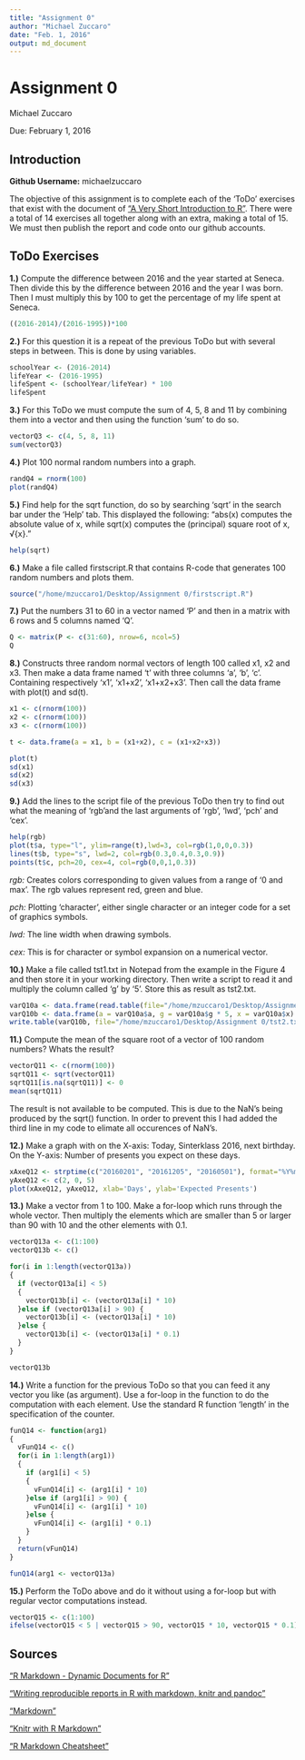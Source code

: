 ```yaml
---
title: "Assignment 0"
author: "Michael Zuccaro"
date: "Feb. 1, 2016"
output: md_document
---
```


# **Assignment 0**
Michael Zuccaro

Due: February 1, 2016

## **Introduction**

**Github Username:** michaelzuccaro

The objective of this assignment is to complete each of the 'ToDo' exercises that exist with the document of ["A Very Short Introduction to R"](https://cran.r-project.org/doc/contrib/Torfs+Brauer-Short-R-Intro.pdf). There were a total of 14 exercises all together along with an extra, making a total of 15. We must then publish the report and code onto our github accounts.

## **ToDo Exercises**

**1.)**
Compute the difference between 2016 and the year started at Seneca. Then divide this by the difference between 2016 and the year I was born. Then I must multiply this by 100 to get the percentage of my life spent at Seneca.
```r
((2016-2014)/(2016-1995))*100
```

**2.)**
For this question it is a repeat of the previous ToDo but with several steps in between. This is done by using variables.
```r
schoolYear <- (2016-2014)
lifeYear <- (2016-1995)
lifeSpent <- (schoolYear/lifeYear) * 100
lifeSpent
```

**3.)**
For this ToDo we must compute the sum of 4, 5, 8 and 11 by combining them into a vector and then using the function 'sum' to do so.
```r
vectorQ3 <- c(4, 5, 8, 11)
sum(vectorQ3)
```

**4.)**
Plot 100 normal random numbers into a graph.
```r
randQ4 = rnorm(100)
plot(randQ4)
```

**5.)**
Find help for the sqrt function, do so by searching 'sqrt' in the search bar under the 'Help' tab. This displayed the following: "abs(x) computes the absolute value of x, while sqrt(x) computes the (principal) square root of x, √{x}."
```r
help(sqrt)
```

**6.)**
Make a file called firstscript.R that contains R-code that
generates 100 random numbers and plots them.
```r
source("/home/mzuccaro1/Desktop/Assignment 0/firstscript.R")
```

**7.)**
Put the numbers 31 to 60 in a vector named 'P' and then in a matrix with 6 rows and 5 columns named 'Q'.
```r
Q <- matrix(P <- c(31:60), nrow=6, ncol=5)
Q
```

**8.)**
Constructs three random normal vectors of length 100 called x1, x2 and x3. Then make a data frame named 't' with three columns 'a', 'b', 'c'. Containing respectively 'x1', 'x1+x2', 'x1+x2+x3'. Then call the data frame with plot(t) and sd(t).
```r
x1 <- c(rnorm(100))
x2 <- c(rnorm(100))
x3 <- c(rnorm(100))

t <- data.frame(a = x1, b = (x1+x2), c = (x1+x2+x3))

plot(t)
sd(x1)
sd(x2)
sd(x3)
```

**9.)**
Add the lines to the script file of the previous ToDo then try to find out what the meaning of 'rgb'and the last arguments of 'rgb', 'lwd', 'pch' and 'cex'.
```r
help(rgb)
plot(t$a, type="l", ylim=range(t),lwd=3, col=rgb(1,0,0,0.3))
lines(t$b, type="s", lwd=2, col=rgb(0.3,0.4,0.3,0.9))
points(t$c, pch=20, cex=4, col=rgb(0,0,1,0.3))
```

*rgb:* Creates colors corresponding to given values from a range of '0 and max'. The rgb values represent red, green and blue.

*pch:* Plotting 'character', either single character or an integer code for a set of graphics symbols.

*lwd:* The line width when drawing symbols.

*cex:* This is for character or symbol expansion on a numerical vector.

**10.)**
Make a file called tst1.txt in Notepad from the example in the Figure 4 and then store it in your working directory. Then write a script to read it and multiply the column called 'g' by '5'. Store this as result as tst2.txt.

```r
varQ10a <- data.frame(read.table(file="/home/mzuccaro1/Desktop/Assignment 0/tst1.txt", header=TRUE))
varQ10b <- data.frame(a = varQ10a$a, g = varQ10a$g * 5, x = varQ10a$x)
write.table(varQ10b, file="/home/mzuccaro1/Desktop/Assignment 0/tst2.txt", row.names=FALSE)
```

**11.)**
Compute the mean of the square root of a vector of 100 random numbers? Whats the result?
```r
vectorQ11 <- c(rnorm(100))
sqrtQ11 <- sqrt(vectorQ11)
sqrtQ11[is.na(sqrtQ11)] <- 0
mean(sqrtQ11)
```

The result is not available to be computed. This is due to the NaN's being produced by the sqrt() function. In order to prevent this I had added the third line in my code to elimate all occurences of NaN's.

**12.)**
Make a graph with on the X-axis: Today, Sinterklass 2016, next birthday. On the Y-axis: Number of presents you expect on these days.
```r
xAxeQ12 <- strptime(c("20160201", "20161205", "20160501"), format="%Y%m%d")
yAxeQ12 <- c(2, 0, 5)
plot(xAxeQ12, yAxeQ12, xlab='Days', ylab='Expected Presents')
```

**13.)**
Make a vector from 1 to 100. Make a for-loop which runs through the whole vector. Then multiply the elements which are smaller than 5 or larger than 90 with 10 and the other elements with 0.1.
```r
vectorQ13a <- c(1:100)
vectorQ13b <- c()

for(i in 1:length(vectorQ13a))
{
  if (vectorQ13a[i] < 5)
  {
    vectorQ13b[i] <- (vectorQ13a[i] * 10)
  }else if (vectorQ13a[i] > 90) {
    vectorQ13b[i] <- (vectorQ13a[i] * 10)
  }else {
    vectorQ13b[i] <- (vectorQ13a[i] * 0.1)
  }
}

vectorQ13b
```

**14.)**
Write a function for the previous ToDo so that you can feed
it any vector you like (as argument). Use a for-loop in the function to do the computation with each element. Use the standard R function 'length' in the specification of the counter.
```r

funQ14 <- function(arg1)
{
  vFunQ14 <- c()
  for(i in 1:length(arg1))
  {
    if (arg1[i] < 5)
    {
      vFunQ14[i] <- (arg1[i] * 10)
    }else if (arg1[i] > 90) {
      vFunQ14[i] <- (arg1[i] * 10)
    }else {
      vFunQ14[i] <- (arg1[i] * 0.1)
    }
  }
  return(vFunQ14)
}

funQ14(arg1 <- vectorQ13a)
```

**15.)**
Perform the ToDo above and do it without using a for-loop but with regular vector computations instead.
```r
vectorQ15 <- c(1:100)
ifelse(vectorQ15 < 5 | vectorQ15 > 90, vectorQ15 * 10, vectorQ15 * 0.1)
```


## **Sources**

["R Markdown - Dynamic Documents for R"](http://rmarkdown.rstudio.com/)

["Writing reproducible reports in R with markdown, knitr and pandoc"](http://nicercode.github.io/guides/reports/)

["Markdown"](http://kbroman.org/knitr_knutshell/pages/markdown.html)

["Knitr with R Markdown"](http://kbroman.org/knitr_knutshell/pages/Rmarkdown.html)

["R Markdown Cheatsheet"](https://www.rstudio.com/wp-content/uploads/2015/02/rmarkdown-cheatsheet.pdf)